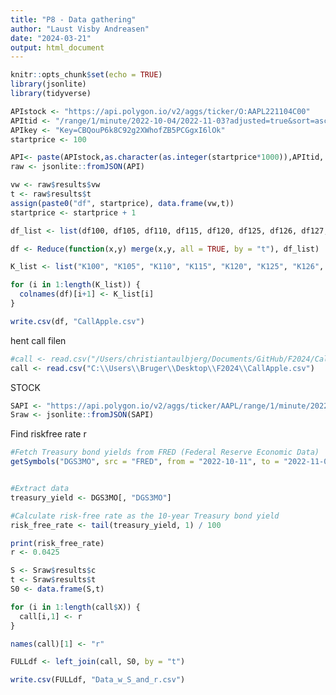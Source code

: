 ```yaml
---
title: "P8 - Data gathering"
author: "Laust Visby Andreasen"
date: "2024-03-21"
output: html_document
---
```


```r
knitr::opts_chunk$set(echo = TRUE)
library(jsonlite)
library(tidyverse)
```

```r
APIstock <- "https://api.polygon.io/v2/aggs/ticker/O:AAPL221104C00"
APItid <- "/range/1/minute/2022-10-04/2022-11-03?adjusted=true&sort=asc&limit=50000&api"
APIkey <- "Key=CBQouP6k8C92g2XWhofZB5PCGgxI6lOk"
startprice <- 100
```


```r
API<- paste(APIstock,as.character(as.integer(startprice*1000)),APItid, APIkey, sep = "")
raw <- jsonlite::fromJSON(API)

vw <- raw$results$vw
t <- raw$results$t
assign(paste0("df", startprice), data.frame(vw,t))
startprice <- startprice + 1
```

```r
df_list <- list(df100, df105, df110, df115, df120, df125, df126, df127, df128, df129, df130, df131, df132, df133, df134, df135, df136, df137, df138, df139, df140, df141, df142, df143, df144, df145, df146, df147, df148, df149, df150, df155, df160, df165, df170, df175, df180, df185, df190, df195, df200)
```

```r
df <- Reduce(function(x,y) merge(x,y, all = TRUE, by = "t"), df_list)
```

```r
K_list <- list("K100", "K105", "K110", "K115", "K120", "K125", "K126", "K127", "K128", "K129", "K130", "K131", "K132", "K133", "K134", "K135", "K136", "K137", "K138", "K139", "K140", "K141", "K142", "K143", "K144", "K145", "K146", "K147", "K148", "K149", "K150", "K155", "K160", "K165", "K170", "K175", "K180", "K185", "K190", "K195", "K200")
```


```r
for (i in 1:length(K_list)) {
  colnames(df)[i+1] <- K_list[i]
}
```


```r
write.csv(df, "CallApple.csv")
```

hent call filen
```r
#call <- read.csv("/Users/christiantaulbjerg/Documents/GitHub/F2024/CallApple.csv")
call <- read.csv("C:\\Users\\Bruger\\Desktop\\F2024\\CallApple.csv")
```


STOCK
```r
SAPI <- "https://api.polygon.io/v2/aggs/ticker/AAPL/range/1/minute/2022-10-04/2022-11-03?adjusted=true&sort=asc&limit=50000&apiKey=CBQouP6k8C92g2XWhofZB5PCGgxI6lOk"
Sraw <- jsonlite::fromJSON(SAPI)
```

Find riskfree rate r
```r
#Fetch Treasury bond yields from FRED (Federal Reserve Economic Data)
getSymbols("DGS3MO", src = "FRED", from = "2022-10-11", to = "2022-11-03")


#Extract data
treasury_yield <- DGS3MO[, "DGS3MO"]

#Calculate risk-free rate as the 10-year Treasury bond yield
risk_free_rate <- tail(treasury_yield, 1) / 100

print(risk_free_rate)
r <- 0.0425
```

```r
S <- Sraw$results$c
t <- Sraw$results$t
S0 <- data.frame(S,t)
```

```r
for (i in 1:length(call$X)) {
  call[i,1] <- r
}

names(call)[1] <- "r"
```

```r
FULLdf <- left_join(call, S0, by = "t")
```


```r
write.csv(FULLdf, "Data_w_S_and_r.csv")
```

